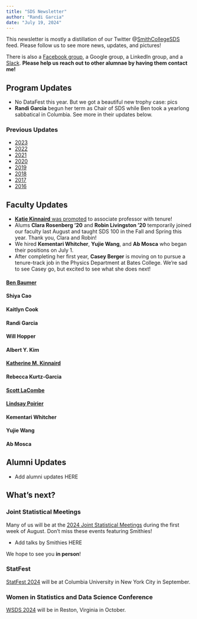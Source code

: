 ```yaml
---
title: "SDS Newsletter"
author: "Randi Garcia"
date: "July 19, 2024"
---
```


This newsletter is mostly a distillation of our Twitter @[SmithCollegeSDS](https://twitter.com/SmithCollegeSDS) feed. Please follow us to see more news, updates, and pictures!

There is also a [Facebook group](
https://www.facebook.com/groups/665780273559948/), a Google group, a LinkedIn group, and a [Slack](https://twitter.com/Miles_Ott/status/1242104426921426945). **Please help us reach out to other alumnae by having them contact me!**

## Program Updates

- No DataFest this year. But we got a beautiful new trophy case: pics 
- **Randi Garcia** begun her term as Chair of SDS while Ben took a yearlong sabbatical in Columbia. See more in their updates below. 

### Previous Updates

- [2023](sds_newsletter_2023.html)
- [2022](sds_newsletter_2022.html)
- [2021](sds_newsletter_2021.html)
- [2020](sds_newsletter_2020.html)
- [2019](sds_newsletter_2019.html)
- [2018](sds_newsletter_2018.html)
- [2017](sds_newsletter_2017.html)
- [2016](sds_newsletter_2016.html)


## Faculty Updates 

- [**Katie Kinnaird** was promoted](https://www.smith.edu/news-events/news/faculty-approved-tenure-promotion) to associate professor with tenure! 
- Alums **Clara Rosenberg '20** and **Robin Livingston '20** temporarily joined our faculty last August and taught SDS 100 in the Fall and Spring this year. Thank you, Clara and Robin! 
- We hired **Kementari Whitcher**, **Yujie Wang**, and **Ab Mosca** who began their positions on July 1. 
- After completing her first year, **Casey Berger** is moving on to pursue a tenure-track job in the Physics Department at Bates College. We're sad to see Casey go, but excited to see what she does next!

#### [Ben Baumer](https://beanumber.github.io/www)



#### Shiya Cao


#### Kaitlyn Cook



#### Randi Garcia



#### Will Hopper



#### Albert Y. Kim



#### [Katherine M. Kinnaird](https://katherinemkinnaird.net/)



#### Rebecca Kurtz-Garcia


#### [Scott LaCombe](www.scottlacombe.com)



#### [Lindsay Poirier](https://lindsaypoirier.github.io/)



#### Kementari Whitcher


#### Yujie Wang


#### Ab Mosca


## Alumni Updates

- Add alumni updates HERE


## What's next? 


### Joint Statistical Meetings

Many of us will be at the [2024 Joint Statistical Meetings](https://ww2.amstat.org/meetings/jsm/2024/index.cfm) during the first week of August. 
Don't miss these events featuring Smithies!

- Add talks by Smithies HERE

We hope to see you **in person**!


### StatFest

[StatFest 2024](https://community.amstat.org/cmis/events/statfest/statfest-2024) will be at Columbia University in New York City in September.

### Women in Statistics and Data Science Conference

[WSDS 2024](https://ww2.amstat.org/meetings/wsds/2023/) will be in Reston, Virginia in October. 
